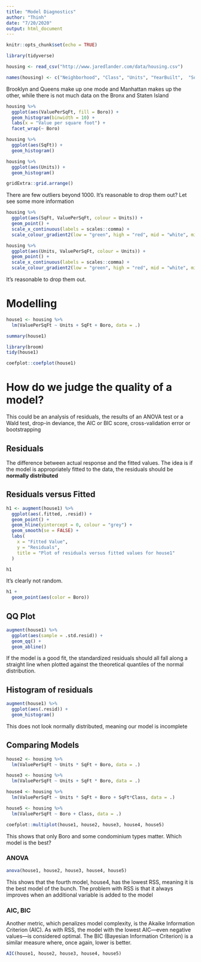 ```yaml
---
title: "Model Diagnostics"
author: "Thinh"
date: "7/20/2020"
output: html_document
---
```


```r
knitr::opts_chunk$set(echo = TRUE)
```


```r
library(tidyverse)
```

```r
housing <- read_csv("http://www.jaredlander.com/data/housing.csv")

names(housing) <- c("Neighborhood", "Class", "Units", "YearBuilt",  "SqFt", "Income", "IncomePerSqFt", "Expense", "ExpensePerSqFt", "NetIncome", "Value", "ValuePerSqFt", "Boro")
```

Brooklyn and Queens make up one mode and Manhattan makes up the other, while there is not much data on the Bronx and Staten Island

```r
housing %>% 
  ggplot(aes(ValuePerSqFt, fill = Boro)) +
  geom_histogram(binwidth = 10) + 
  labs(x = "Value per square foot") + 
  facet_wrap(~ Boro)
```


```r
housing %>% 
  ggplot(aes(SqFt)) + 
  geom_histogram()

housing %>% 
  ggplot(aes(Units)) + 
  geom_histogram()

gridExtra::grid.arrange()
```

There are few outliers beyond 1000. It's reasonable to drop them out? Let see some more information 

```r
housing %>% 
  ggplot(aes(SqFt, ValuePerSqFt, colour = Units)) + 
  geom_point() + 
  scale_x_continuous(labels = scales::comma) +
  scale_colour_gradient2(low = "green", high = "red", mid = "white", midpoint = 1000)
```


```r
housing %>% 
  ggplot(aes(Units, ValuePerSqFt, colour = Units)) + 
  geom_point() + 
  scale_x_continuous(labels = scales::comma) +
  scale_colour_gradient2(low = "green", high = "red", mid = "white", midpoint = 1000)
```

It's reasonable to drop them out. 


# Modelling 

```r
house1 <- housing %>% 
  lm(ValuePerSqFt ~ Units + SqFt + Boro, data = .)

summary(house1)

library(broom)
tidy(house1)
```

```r
coefplot::coefplot(house1)
```



# How do we judge the quality of a model? 
This could be an analysis of residuals, the results of an ANOVA test or a Wald test, drop-in deviance, the AIC or BIC score, cross-validation error or bootstrapping

## Residuals 

The difference between actual response and the fitted values. 
The idea is if the model is appropriately fitted to the data, the residuals should be **normally distributed**

## Residuals versus Fitted 
```r
h1 <- augment(house1) %>% 
  ggplot(aes(.fitted, .resid)) + 
  geom_point() + 
  geom_hline(yintercept = 0, colour = "grey") + 
  geom_smooth(se = FALSE) + 
  labs(
    x = "Fitted Value",
    y = "Residuals",
    title = "Plot of residuals versus fitted values for house1"
  )

h1
```

It's clearly not random.

```r
h1 +
  geom_point(aes(color = Boro))
```


## QQ Plot

```r
augment(house1) %>% 
  ggplot(aes(sample = .std.resid)) + 
  geom_qq() +
  geom_abline()
```

If the model is a good fit, the standardized residuals should all fall along a straight line when plotted against the theoretical quantiles of the normal distribution.

## Histogram of residuals 

```r
augment(house1) %>% 
  ggplot(aes(.resid)) + 
  geom_histogram()
```
This does not look normally distributed, meaning our model is incomplete


## Comparing Models 

```r
house2 <- housing %>% 
  lm(ValuePerSqFt ~ Units * SqFt + Boro, data = .)

house3 <- housing %>% 
  lm(ValuePerSqFt ~ Units + SqFt * Boro, data = .)

house4 <- housing %>% 
  lm(ValuePerSqFt ~ Units * SqFt + Boro + SqFt*Class, data = .)

house5 <- housing %>% 
  lm(ValuePerSqFt ~ Boro + Class, data = .)
```


```r
coefplot::multiplot(house1, house2, house3, house4, house5)
```

This shows that only Boro and some condominium types matter.
Which model is the best? 

### ANOVA 

```r
anova(house1, house2, house3, house4, house5)
```

This shows that the fourth model, house4, has the lowest RSS, meaning it is the best model of the bunch. The problem with RSS is that it always improves when an additional variable is added to the model

### AIC, BIC
Another metric, which penalizes model complexity, is the Akaike Information Criterion (AIC). As with RSS, the model with the lowest AIC—even negative values—is considered optimal. The BIC (Bayesian Information Criterion) is a similar measure where, once again, lower is better.

```r
AIC(house1, house2, house3, house4, house5)
```

